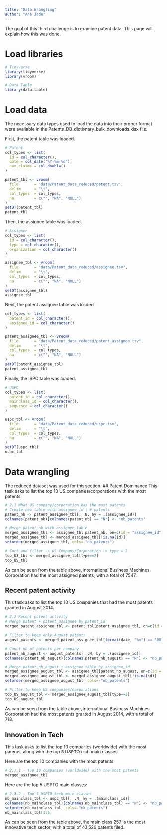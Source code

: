 ```yaml
---
title: "Data Wrangling"
author: "Ana Jade"
---
```


The goal of this third challenge is to examine patent data. This page will explain how this was done.

# Load libraries
```r
# Tidyverse
library(tidyverse)
library(vroom)

# Data Table
library(data.table)
```

# Load data
The necessary data types used to load the data into their proper format were available in the Patents_DB_dictionary_bulk_downloads.xlsx file. 

First, the patent table was loaded.

```r
# Patent
col_types <- list(
  id = col_character(),
  date = col_date("%Y-%m-%d"),
  num_claims = col_double()
)

patent_tbl <- vroom(
  file       = "data/Patent_data_reduced/patent.tsv", 
  delim      = "\t", 
  col_types  = col_types,
  na         = c("", "NA", "NULL")
)
setDT(patent_tbl)
patent_tbl
```

Then, the assignee table was loaded.
```r
# Assignee
col_types <- list(
  id = col_character(),
  type = col_character(),
  organization = col_character()
)

assignee_tbl <- vroom(
  file       = "data/Patent_data_reduced/assignee.tsv", 
  delim      = "\t", 
  col_types  = col_types,
  na         = c("", "NA", "NULL")
)
setDT(assignee_tbl)
assignee_tbl
```

Next, the patent assignee table was loaded.
```r
col_types <- list(
  patent_id = col_character(),
  assignee_id = col_character()
)

patent_assignee_tbl <- vroom(
  file       = "data/Patent_data_reduced/patent_assignee.tsv", 
  delim      = "\t", 
  col_types  = col_types,
  na         = c("", "NA", "NULL")
)
setDT(patent_assignee_tbl)
patent_assignee_tbl
```

Finally, the ISPC table was loaded.
```r
# USPC
col_types <- list(
  patent_id = col_character(),
  mainclass_id = col_character(),
  sequence = col_character()
)

uspc_tbl <- vroom(
  file       = "data/Patent_data_reduced/uspc.tsv", 
  delim      = "\t", 
  col_types  = col_types,
  na         = c("", "NA", "NULL")
)
setDT(uspc_tbl)
uspc_tbl
```
# Data wrangling
The reduced dataset was used for this section.
## Patent Dominance
This task asks to list the top 10 US companies/corporations with the most patents.
```r
# 2.1 What US company/corporation has the most patents
# Create new table with assignee_id | # patents
patent_nb <- patent_assignee_tbl[, .N, by = .(assignee_id)]
colnames(patent_nb)[colnames(patent_nb) == "N"] <- "nb_patents"

# Merge patent_nb with assignee table
merged_assignee_tbl <- assignee_tbl[patent_nb, on=c(id = "assignee_id")]
merged_assignee_tbl <- merged_assignee_tbl[!is.na(id)]
setorder(merged_assignee_tbl, cols=-"nb_patents")

# Sort and filter -> US Company/Corporation -> type = 2
top_US_tbl <- merged_assignee_tbl[type==2]
top_US_tbl
```
As can be seen from the table above, International Business Machines Corporation had the most assigned patents, with a total of 7547.

## Recent patent activity
This task asks to list the top 10 US companies that had the most patents granted in August 2014.
```r
# 2.2 Recent patent activity
# Merge patent + patent_assignee by patent_id
merged_patent_assignee_tbl <- patent_tbl[patent_assignee_tbl, on=c(id = "patent_id")]

# Filter to keep only August patents
august_patents <- merged_patent_assignee_tbl[format(date, "%m") == "08"]

# Count nb of patents per company
patent_nb_august <- august_patents[, .N, by = .(assignee_id)]
colnames(patent_nb_august)[colnames(patent_nb_august) == "N"] <- "nb_patents"

# Merge patent_nb_august + assignee table by assignee_id
merged_assignee_august_tbl <- assignee_tbl[patent_nb_august, on=c(id = "assignee_id")]
merged_assignee_august_tbl <- merged_assignee_august_tbl[!is.na(id)]
setorder(merged_assignee_august_tbl, cols=-"nb_patents")

# Filter to keep US companies/corporations
top_US_august_tbl <- merged_assignee_august_tbl[type==2]
top_US_august_tbl
```
As can be seen from the table above, International Business Machines Corporation had the most patents granted in August 2014, with a total of 718.

## Innovation in Tech
This task asks to list the top 10 companies (worldwide) with the most patents, along with the top 5 USPTO tech main classes.

Here are the top 10 companies with the most patents:
```r
# 2.3.1 - Top 10 companies (worldwide) with the most patents
merged_assignee_tbl

```
Here are the top 5 USPTO main classes:
```r
# 2.3.2 - Top 5 USPTO tech main classes
nb_mainclass_tbl <- uspc_tbl[, .N, by = .(mainclass_id)]
colnames(nb_mainclass_tbl)[colnames(nb_mainclass_tbl) == "N"] <- "nb_patents"
setorder(nb_mainclass_tbl, cols=-"nb_patents")
nb_mainclass_tbl[1:5]
```
As can be seen from the table above, the main class 257 is the most innovative tech sector, with a total of 40 526 patents filed.
